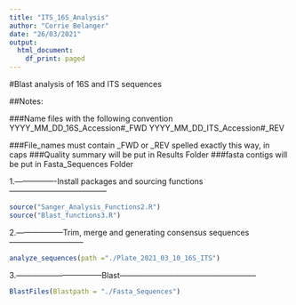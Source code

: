 ```yaml
---
title: "ITS_16S_Analysis"
author: "Corrie Belanger"
date: "26/03/2021"
output:
  html_document:
    df_print: paged
---
```

#Blast analysis of 16S and ITS sequences

##Notes:

###Name files with the following convention
YYYY_MM_DD_16S_Accession#_FWD
YYYY_MM_DD_ITS_Accession#_REV

###File_names must contain _FWD or _REV spelled exactly this way, in caps
###Quality summary will be put in Results Folder
###fasta contigs will be put in Fasta_Sequences Folder

1.----------------Install packages and sourcing functions--------------------------------------

```r
source("Sanger_Analysis_Functions2.R")
source("Blast_functions3.R")
```


2.------------------Trim, merge and generating consensus sequences-----------------------------
```r
analyze_sequences(path ="./Plate_2021_03_10_16S_ITS")
```

3.---------------------------------Blast-----------------------------------------------------
```r
BlastFiles(Blastpath = "./Fasta_Sequences")
```

